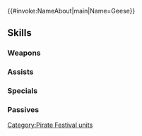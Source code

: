 {{#invoke:NameAbout|main|Name=Geese}}{{HeroPage Tabs}}
{{Hero Infobox
|Name=Geese
|Title=A Life at Sea
|WeaponType=Blue Lance
|Origin=Fire Emblem: The Binding Blade
|Gender=Male
|MoveType=Infantry
|actorJP=古川慎
|actorEN=Emma Martello
|artist=motsutsu
|additionDate=August 6, 2020
|releaseDate=August 7, 2020
|cv1=5
|cv2=900700
|TagID=海賊ギース
|InternalID=550
|Properties=special,hat
|description=A former merchant captain. Prevented by war from pursuing his business, he reluctantly took up piracy for a time. Appears in Fire Emblem: The Binding Blade.
}}
{{Stats Page
|Lv1HP=20|Lv1ATK=8|Lv1SPD=9|Lv1DEF=8|Lv1RES=6
|GRHP=60|GRATK=70|GRSPD=60|GRDEF=55|GRRES=35
}}
==Skills==
===Weapons===
{{Weapons Table
|weapon1=Iron Lance
|weapon1Default=1
|weapon1Unlock=1
|weapon2=Steel Lance
|weapon2Default=2
|weapon2Unlock=2
|weapon3=Flowing Lance
|weapon3Default=3
|weapon3Unlock=3
|weapon4=Flowing Lance+
|weapon4Default=5
|weapon4Unlock=5
}}
===Assists===
{{Assists Table
|assist1=Reposition
|assist1Default=4
|assist1Unlock=3
}}
===Specials===
{{Specials Table
}}
===Passives===
{{Passives Table
|passiveA1=Fire Boost 1
|passiveA2=Fire Boost 2
|passiveA3=Fire Boost 3
|passiveA1Unlock=3
|passiveA2Unlock=4
|passiveA3Unlock=5
|passiveC1=Infantry Pulse 1
|passiveC2=Infantry Pulse 2
|passiveC3=Infantry Pulse 3
|passiveC1Unlock=1
|passiveC2Unlock=2
|passiveC3Unlock=4
}}
{{Heroes Navbox}}
[[Category:Pirate Festival units]]